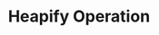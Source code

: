 ---
id: "ds_med_019"
questionType: "MULTIPLE_CHOICE"
title: "Heapify Operation"
description: "What is the time complexity of the heapify operation in a binary heap?"
difficulty: "MEDIUM"
category: "Data Structures"
options:
  - "O(1)"
  - "O(log n)"
  - "O(n)"
  - "O(n log n)"
correctAnswer: 1
---